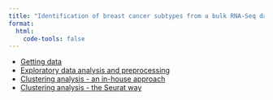 ```yaml
---
title: "Identification of breast cancer subtypes from a bulk RNA-Seq data via a graph-based approach"
format:
  html:
    code-tools: false
---
```


- [Getting data](r0_getdata.qmd)
- [Exploratory data analysis and preprocessing](r1_eda.qmd)
- [Clustering analysis - an in-house approach](r2_clustering.qmd)
- [Clustering analysis - the Seurat way](r3_clustering_seurat.qmd)
